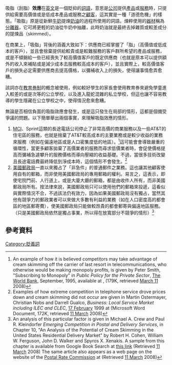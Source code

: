 吸脂（刮脂）'''效應'''在[[英文|英文]]是一個貶抑的[[詞語|詞語]]，意思是[[公司|公司]]提供[[產品|產品]]或[[服務|服務]]時，只提供給需要高價值或是低成本產品或服務之[[顧客|顧客]]，這其實是一種「道德危機」的樣態。「吸脂」原是從新鮮[[牛奶|牛奶]]提煉[[黃油|奶油]]的過程所使用的詞語。煉粹使用的[[器材|器材]]稱為[[分離器|分離器]]，它可將更輕的奶油從牛奶中抽離，此時奶油就是最終去掉雜質或較差成分的提煉品（skimmed）。

在商業上，「吸脂」背後的涵義大致如下：供應商已經掌握了「脂」（高價值或低成本的客戶），並且會捨棄提供給較貴或是較難服務的客戶群所希望的產品或服務，或是不傾銷給一些已經喪失了較高價值客戶的既定供應商（也就是原本可以提供額外的收入來補貼或是減少成本去服務較高成本的客戶），並且實際上，較高價值客戶的損失必定需要供應商去提高價格，以彌補收入上的損失，使得讓事情愈弄愈糟。

該詞亦在[[學券制|教育券制]]的概念被使用，例如較好學生的家長會使用教育券來避免學童進入較差的或是次等的公立學校，以及進入龍蛇混雜的私立學校，但這也讓不容易教導的學生隱藏在公立學校之中，使得情況愈來愈糟。

無論是否相信負面的吸脂效應會發生，或是這只發生在局部的情形，這都是個備受爭議的問題。以下簡單舉出兩個事實，來理解吸脂效應的情形。

# [[世通公司|MCI]]、Sprint這類的長途電話公司停止了非常高價的商業服務以及一些AT&T的住宅區的服務，也就是捨棄了AT&T較高成本的主要業務或是較少收益的業務來服務（例如在偏遠地區或是人口密集度低的地區）。<ref>An example of how it is believed competitors may take advantage of cream skimming off the carrier of last resort in telecommunications, who otherwise would be making monopoly profits, is given by Peter Smith, "Subscribing to Monopoly" in ''Public Policy for the Private Sector'', [[The_World_Bank|The World Bank]], September, 1995, available at {{cite web |url=http://rru.worldbank.org/documents/publicpolicyjournal/053smith.pdf |title=存档副本 |accessdate=2008-03-11 |deadurl=yes |archiveurl=https://web.archive.org/web/20070618060635/http://rru.worldbank.org/Documents/PublicPolicyJournal/053smith.pdf |archivedate=2007-06-18 }}, (179K, retrieved [[March_11|March 11]] 2008)</ref>這可能會會導致嚴重的循環性，當更多顧客拋棄了高價業者的服務而尋求低價業者時，會促使價格提高而彌補急遽攀升的服務價格而導向壓縮的收益基礎。不過，當很多技術改變且長途電話費最終降低到淨成本時，這個情形不會發生。<ref>Examples of how extreme competition in telephone service drove prices down and cream skimming did not occur are given in Martin Ostermayer, Christian Nobs and Darrell Gualco, ''Business: Local Service Market including ILEC and CLEC'', [[17_February|17 February]] 1999 at {{cite web |url=http://www.ehrlichorg.com/s99ibm/b0217-02.doc |title=存档副本 |accessdate=2008-03-11 |deadurl=yes |archiveurl=https://web.archive.org/web/20041227070412/http://www.ehrlichorg.com/s99ibm/b0217-02.doc |archivedate=2004-12-27 }} (Microsoft Word Document, 172K, retrieved [[11_March|11 March]] 2008)</ref>
# [[美國郵政局|美國郵政局]]一直以來獨占了「非急件」的普通郵件之業務。這也讓其他顧客使用自有的郵箱，而非使用美國郵政局的專用郵箱的權利。易言之，這表示，即使宅院門前、人行道上，或是大廈大廳的郵箱，都是由收件人所有，而非美國郵政局所有。按法律來說，美國郵政局只可以使用他們的郵箱來投遞，這看似與實際情況不合，不過該法仍有效力，因為如果美國郵政局沒有獨占，當然其他有競爭力的郵政業者可以來做大多數有利益的業務（如在人口密度高的都會區的地區郵寄費），使美國郵政局只能做較昂貴的都會郵寄與偏遠地區服務。（只是美國郵政局依然是獨占事業，所以得在放寬部分不競爭的情形）<ref>An analysis of this particular factor is given in Michael A. Crew and Paul R. Kleindorfer ''Emerging Competition in Postal and Delivery Services'', in Chapter 10, "An Analysis of the Potential of Cream Skimming in the United States Residential Delivery Market" by Robert H. Cohen, William W. Ferguson, John D. Walker and Spyros X. Xenakis.  A sample from this chapter is available from Google Book Search at [http://books.google.com/books?id=4nd-sU4jOE8C&pg=PA141&lpg=PA141&dq=postal+mail+%22cream+skimming%22&source=web&ots=ZzMCSiAaay&sig=_bjE4OAqVtUMcekStnVwmHmyeHU&hl=en this link] {{Wayback|url=http://books.google.com/books?id=4nd-sU4jOE8C&pg=PA141&lpg=PA141&dq=postal+mail+%22cream+skimming%22&source=web&ots=ZzMCSiAaay&sig=_bjE4OAqVtUMcekStnVwmHmyeHU&hl=en |date=20160913215451 }} (Retrieved [[11_March|11 March]] 2008)   The same article also appears as a web page on the website of the [[Postal_Rate_Commission|Postal Rate Commission]] at {{cite web |url=http://www.prc.gov/tsp/26/cohen.html |title=存档副本 |accessdate=2009-10-23 |deadurl=yes |archiveurl=https://web.archive.org/web/20061006000455/http://www.prc.gov/tsp/26/cohen.html |archivedate=2006-10-06 }} (Retrieved [[11_March|11 March]] 2008)</ref>

==參考資料==
{{reflist|1}}

[[Category:貶義詞|Category:貶義詞]]